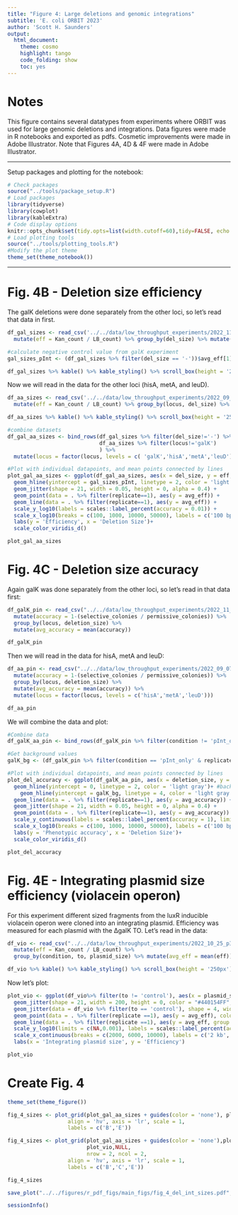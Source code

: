 ```yaml
---
title: "Figure 4: Large deletions and genomic integrations"
subtitle: 'E. coli ORBIT 2023'
author: 'Scott H. Saunders'
output:
  html_document:
    theme: cosmo
    highlight: tango
    code_folding: show
    toc: yes
---
```



# Notes

This figure contains several datatypes from experiments where ORBIT was used for large genomic deletions and integrations. Data figures were made in R notebooks and exported as pdfs. Cosmetic improvements were made in Adobe Illustrator. Note that Figures 4A, 4D & 4F were made in Adobe Illustrator.

----

Setup packages and plotting for the notebook:

```r
# Check packages
source("../tools/package_setup.R")
# Load packages
library(tidyverse)
library(cowplot)
library(kableExtra)
# Code display options
knitr::opts_chunk$set(tidy.opts=list(width.cutoff=60),tidy=FALSE, echo = TRUE, message=FALSE, warning=FALSE, fig.align="center", fig.retina = 2)
# Load plotting tools
source("../tools/plotting_tools.R")
#Modify the plot theme
theme_set(theme_notebook())
```

-----

# Fig. 4B - Deletion size efficiency

The galK deletions were done separately from the other loci, so let's read that data in first.

```r

df_gal_sizes <- read_csv('../../data/low_throughput_experiments/2022_11_09_galK_sizes_3_efficiency.csv') %>% #read in csv
  mutate(eff = Kan_count / LB_count) %>% group_by(del_size) %>% mutate(avg_eff = mean(eff)) #calculate efficiency and average efficiency for replicates

#calculate negative control value from galK experiment
gal_sizes_pInt <- (df_gal_sizes %>% filter(del_size == '-'))$avg_eff[1]

df_gal_sizes %>% kable() %>% kable_styling() %>% scroll_box(height = '250px')

```

Now we will read in the data for the other loci (hisA, metA, and leuD).

```r

df_aa_sizes <- read_csv('../../data/low_throughput_experiments/2022_09_07_AA_del_sizes_eff.csv') %>% #read in csv
  mutate(eff = Kan_count / LB_count) %>% group_by(locus, del_size) %>% mutate(avg_eff = mean(eff)) #calculate efficiency and average efficiency for replicates

df_aa_sizes %>% kable() %>% kable_styling() %>% scroll_box(height = '250px')

```


```r

#combine datasets
df_gal_aa_sizes <- bind_rows(df_gal_sizes %>% filter(del_size!='-') %>% mutate(del_size = as.numeric(del_size)), 
                             df_aa_sizes %>% filter(locus!='galK')
                             ) %>% 
  mutate(locus = factor(locus, levels = c( 'galK','hisA','metA','leuD')))

#Plot with individual datapoints, and mean points connected by lines
plot_gal_aa_sizes <- ggplot(df_gal_aa_sizes, aes(x = del_size, y = eff, color = locus)) + 
  geom_hline(yintercept = gal_sizes_pInt, linetype = 2, color = 'light gray')+
  geom_jitter(shape = 21, width = 0.05, height = 0, alpha = 0.4) + 
  geom_point(data = . %>% filter(replicate==1), aes(y = avg_eff)) + 
  geom_line(data = . %>% filter(replicate==1), aes(y = avg_eff)) + 
  scale_y_log10(labels = scales::label_percent(accuracy = 0.01)) + 
  scale_x_log10(breaks = c(100, 1000, 10000, 50000), labels = c('100 bp', '1 kb', '10 kb', '50 kb'))+
  labs(y = 'Efficiency', x = 'Deletion Size')+
  scale_color_viridis_d()

plot_gal_aa_sizes

```

# Fig. 4C - Deletion size accuracy

Again galK was done separately from the other loci, so let's read in that data first:

```r
df_galK_pin <- read_csv("../../data/low_throughput_experiments/2022_11_09_galK_sizes_3_accuracy.csv") %>% 
  mutate(accuracy = 1-(selective_colonies / permissive_colonies)) %>% 
  group_by(locus, deletion_size) %>% 
  mutate(avg_accuracy = mean(accuracy))

df_galK_pin
```

Then we will read in the data for hisA, metA and leuD:

```r
df_aa_pin <- read_csv("../../data/low_throughput_experiments/2022_09_07_AA_sizes_pin_plate_count.csv") %>% 
  mutate(accuracy = 1-(selective_colonies / permissive_colonies)) %>% 
  group_by(locus, deletion_size) %>% 
  mutate(avg_accuracy = mean(accuracy)) %>% 
  mutate(locus = factor(locus, levels = c('hisA','metA','leuD')))

df_aa_pin
```

We will combine the data and plot:


```r

#Combine data
df_galK_aa_pin <- bind_rows(df_galK_pin %>% filter(condition != 'pInt_only') %>% mutate(deletion_size = as.numeric(deletion_size)), df_aa_pin)

#Get background values
galK_bg <- (df_galK_pin %>% filter(condition == 'pInt_only' & replicate == 1))$avg_accuracy

#Plot with individual datapoints, and mean points connected by lines
plot_del_accuracy <- ggplot(df_galK_aa_pin, aes(x = deletion_size, y = accuracy, color = locus)) + 
  geom_hline(yintercept = 0, linetype = 2, color = 'light gray')+ #background accuracy for AA loci was 0.
    geom_hline(yintercept = galK_bg, linetype = 4, color = 'light gray')+ #background accuracy for galK is shown separately here.
  geom_line(data = . %>% filter(replicate==1), aes(y = avg_accuracy)) + 
  geom_jitter(shape = 21, width = 0.05, height = 0, alpha = 0.4) + 
  geom_point(data = . %>% filter(replicate==1), aes(y = avg_accuracy)) + 
  scale_y_continuous(labels = scales::label_percent(accuracy = 1), limits = c(0,1)) + 
  scale_x_log10(breaks = c(100, 1000, 10000, 50000), labels = c('100 bp', '1 kb', '10 kb', '50 kb'))+
  labs(y = 'Phenotypic accuracy', x = 'Deletion Size')+
  scale_color_viridis_d()

plot_del_accuracy
```

# Fig. 4E - Integrating plasmid size efficiency (violacein operon)

For this experiment different sized fragments from the luxR inducible violacein operon were cloned into an integrating plasmid. Efficiency was measured for each plasmid with the ∆galK TO. Let's read in the data:

```r
df_vio <- read_csv("../../data/low_throughput_experiments/2022_10_25_pInt_vio_sizes.csv") %>% 
  mutate(eff = Kan_count / LB_count) %>% 
  group_by(condition, to, plasmid_size) %>% mutate(avg_eff = mean(eff)) #calculate efficiency and average efficiency for replicates

df_vio %>% kable() %>% kable_styling() %>% scroll_box(height = '250px')

```

Now let's plot:

```r

plot_vio <- ggplot(df_vio%>% filter(to != 'control'), aes(x = plasmid_size, y = eff)) + 
  geom_jitter(shape = 21, width = 200, height = 0, color = "#440154FF", alpha = 0.4) + 
  geom_jitter(data = df_vio %>% filter(to == 'control'), shape = 4, width = 0, height = 0, color = 'light gray') + #negative control efficiencies for pInt_vioA-C and pInt_luxR_vioA-E are shown here
  geom_point(data = . %>% filter(replicate ==1), aes(y = avg_eff), color = "#440154FF") + 
  geom_line(data = . %>% filter(replicate ==1), aes(y = avg_eff, group = to), color = "#440154FF") + 
  scale_y_log10(limits = c(NA,0.001), labels = scales::label_percent(accuracy = 0.001))+
  scale_x_continuous(breaks = c(2000, 6000, 10000), labels = c('2 kb', '6 kb', '10 kb'))+
  labs(x = 'Integrating plasmid size', y = 'Efficiency')

plot_vio
```

# Create Fig. 4

```r
theme_set(theme_figure())

fig_4_sizes <- plot_grid(plot_gal_aa_sizes + guides(color = 'none'), plot_vio, nrow = 1,
                   align = 'hv', axis = 'lr', scale = 1,
                   labels = c('B','E'))

fig_4_sizes <- plot_grid(plot_gal_aa_sizes + guides(color = 'none'),plot_del_accuracy + guides(color = 'none'), 
                         plot_vio,NULL,
                         nrow = 2, ncol = 2,
                   align = 'hv', axis = 'lr', scale = 1,
                   labels = c('B','C','E'))

fig_4_sizes

save_plot("../../figures/r_pdf_figs/main_figs/fig_4_del_int_sizes.pdf", fig_4_sizes, base_width = 5, base_height = 4)
```


```r

sessionInfo()

```